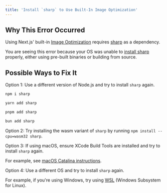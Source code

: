 ```yaml
---
title: 'Install `sharp` to Use Built-In Image Optimization'
---
```


## Why This Error Occurred

Using Next.js' built-in [Image Optimization](/docs/pages/api-reference/components/images) requires [sharp](https://www.npmjs.com/package/sharp) as a dependency.

You are seeing this error because your OS was unable to [install sharp](https://sharp.pixelplumbing.com/install) properly, either using pre-built binaries or building from source.

## Possible Ways to Fix It

Option 1: Use a different version of Node.js and try to install `sharp` again.

```bash filename="Terminal"
npm i sharp
```

```bash filename="Terminal"
yarn add sharp
```

```bash filename="Terminal"
pnpm add sharp
```

```bash filename="Terminal"
bun add sharp
```

Option 2: Try installing the wasm variant of `sharp` by running `npm install --cpu=wasm32 sharp`.

Option 3: If using macOS, ensure XCode Build Tools are installed and try to install `sharp` again.

For example, see [macOS Catalina instructions](https://github.com/nodejs/node-gyp/blob/66c0f0446749caa591ad841cd029b6d5b5c8da42/macOS_Catalina.md).

Option 4: Use a different OS and try to install `sharp` again.

For example, if you're using Windows, try using [WSL](https://docs.microsoft.com/en-us/windows/wsl/about) (Windows Subsystem for Linux).
